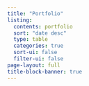 ```yaml
---
title: "Portfolio"
listing:
  contents: portfolio
  sort: "date desc"
  type: table
  categories: true
  sort-ui: false
  filter-ui: false
page-layout: full
title-block-banner: true
---
```

